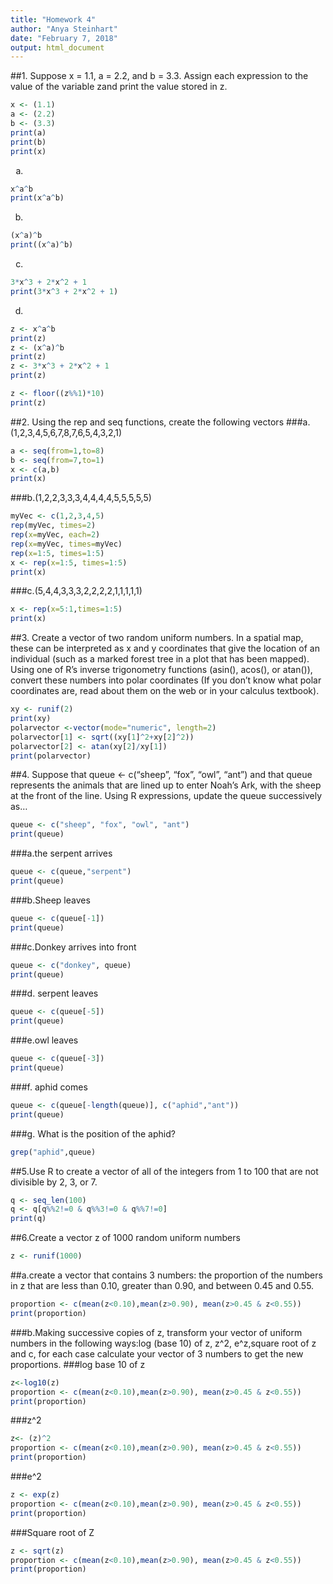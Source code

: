 ```yaml
---
title: "Homework 4"
author: "Anya Steinhart"
date: "February 7, 2018"
output: html_document
---
```

##1. Suppose x = 1.1, a = 2.2, and b = 3.3. Assign each expression to the value of the variable zand print the value stored in z.
```r
x <- (1.1)
a <- (2.2)
b <- (3.3)
print(a)
print(b)
print(x)
```
a.
```r
x^a^b
print(x^a^b)
```
b.
```r
(x^a)^b
print((x^a)^b)
```
c.
```r
3*x^3 + 2*x^2 + 1
print(3*x^3 + 2*x^2 + 1)
```
d.
```r
z <- x^a^b
print(z)
z <- (x^a)^b
print(z)
z <- 3*x^3 + 2*x^2 + 1 
print(z)

z <- floor((z%%1)*10)
print(z)
```
##2. Using the rep and seq functions, create the following vectors
###a. (1,2,3,4,5,6,7,8,7,6,5,4,3,2,1)
```r
a <- seq(from=1,to=8)
b <- seq(from=7,to=1)
x <- c(a,b)
print(x)
```
###b.(1,2,2,3,3,3,4,4,4,4,5,5,5,5,5)
```r
myVec <- c(1,2,3,4,5)
rep(myVec, times=2)
rep(x=myVec, each=2)
rep(x=myVec, times=myVec)
rep(x=1:5, times=1:5)
x <- rep(x=1:5, times=1:5)
print(x)
```
###c.(5,4,4,3,3,3,2,2,2,2,1,1,1,1,1)
```r
x <- rep(x=5:1,times=1:5)
print(x)

```
##3. Create a vector of two random uniform numbers. In a spatial map, these can be interpreted as x and y coordinates that give the location of an individual (such as a marked forest tree in a plot that has been mapped). Using one of R’s inverse trigonometry functions (asin(), acos(), or atan()), convert these numbers into polar coordinates (If you don’t know what polar coordinates are, read about them on the web or in your calculus textbook).
```r
xy <- runif(2)
print(xy)
polarvector <-vector(mode="numeric", length=2)
polarvector[1] <- sqrt((xy[1]^2+xy[2]^2))
polarvector[2] <- atan(xy[2]/xy[1])
print(polarvector)
```
##4. Suppose that queue <- c("sheep", "fox", "owl", "ant") and that queue represents the animals that are lined up to enter Noah’s Ark, with the sheep at the front of the line. Using R expressions, update the queue successively as...
```r
queue <- c("sheep", "fox", "owl", "ant")
print(queue)
```
###a.the serpent arrives
```r
queue <- c(queue,"serpent")
print(queue)
```
###b.Sheep leaves
```r
queue <- c(queue[-1])
print(queue)
```
###c.Donkey arrives into front 
```r
queue <- c("donkey", queue)
print(queue)
```
###d. serpent leaves
```r
queue <- c(queue[-5])
print(queue)
```
###e.owl leaves
```r
queue <- c(queue[-3])
print(queue)
```
###f. aphid comes 
```r
queue <- c(queue[-length(queue)], c("aphid","ant"))
print(queue)
```      
###g. What is the position of the aphid?
```r
grep("aphid",queue)
```
##5.Use R to create a vector of all of the integers from 1 to 100 that are not divisible by 2, 3, or 7.
```r
q <- seq_len(100)
q <- q[q%%2!=0 & q%%3!=0 & q%%7!=0]
print(q)
```
##6.Create a vector z of 1000 random uniform numbers
```R
z <- runif(1000)
```
##a.create a vector that contains 3 numbers: the proportion of the numbers in z that are less than 0.10, greater than 0.90, and between 0.45 and 0.55.
```r
proportion <- c(mean(z<0.10),mean(z>0.90), mean(z>0.45 & z<0.55))
print(proportion)
```
###b.Making successive copies of z, transform your vector of uniform numbers in the following ways:log (base 10) of z, z^2, e^z,square root of z and c, for each case calculate your vector of 3 numbers to get the new proportions.
###log base 10 of z
```r
z<-log10(z)
proportion <- c(mean(z<0.10),mean(z>0.90), mean(z>0.45 & z<0.55))
print(proportion)
```
###z^2
```r
z<- (z)^2
proportion <- c(mean(z<0.10),mean(z>0.90), mean(z>0.45 & z<0.55))
print(proportion)
```
###e^2
```r
z <- exp(z)
proportion <- c(mean(z<0.10),mean(z>0.90), mean(z>0.45 & z<0.55))
print(proportion)
```
###Square root of Z
```r
z <- sqrt(z)
proportion <- c(mean(z<0.10),mean(z>0.90), mean(z>0.45 & z<0.55))
print(proportion)
```
